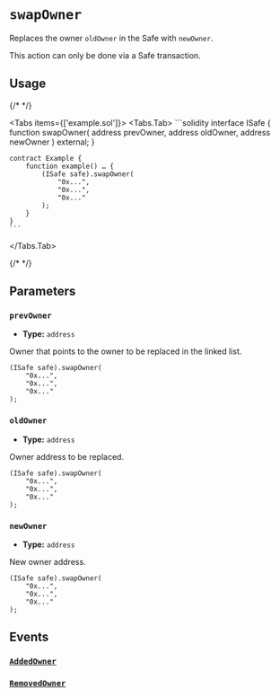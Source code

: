 
# `swapOwner`

Replaces the owner `oldOwner` in the Safe with `newOwner`.

<Callout type='warning'>This action can only be done via a Safe transaction.</Callout>

## Usage

{/* <!-- vale off --> */}

<Tabs items={['example.sol']}>
  <Tabs.Tab>
    ```solidity
    interface ISafe {
        function swapOwner(
            address prevOwner,
            address oldOwner,
            address newOwner
        ) external;
    }

    contract Example {
        function example() … {
            (ISafe safe).swapOwner(
                "0x...",
                "0x...",
                "0x..."
            );
        }
    }
    ```
  </Tabs.Tab>
</Tabs>

{/* <!-- vale on --> */}

## Parameters

### `prevOwner`

- **Type:** `address`

Owner that points to the owner to be replaced in the linked list.

```solidity focus=2
(ISafe safe).swapOwner(
    "0x...",
    "0x...",
    "0x..."
);
```

### `oldOwner`

- **Type:** `address`

Owner address to be replaced.

```solidity focus=3
(ISafe safe).swapOwner(
    "0x...",
    "0x...",
    "0x..."
);
```

### `newOwner`

- **Type:** `address`

New owner address.

```solidity focus=4
(ISafe safe).swapOwner(
    "0x...",
    "0x...",
    "0x..."
);
```

## Events

### [`AddedOwner`](./addOwnerWithThreshold.mdx#addedowner)

### [`RemovedOwner`](./removeOwner.mdx#removedowner)
